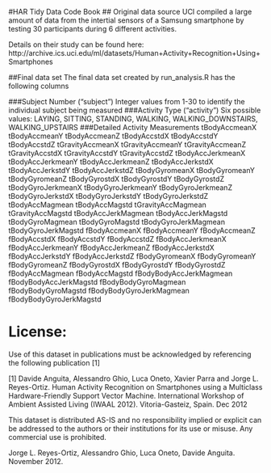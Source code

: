 #HAR Tidy Data Code Book
## Original data source
UCI compiled a large amount of data from the intertial sensors of a Samsung smartphone by testing 30 participants during 6 different activities.

Details on their study can be found here:
http://archive.ics.uci.edu/ml/datasets/Human+Activity+Recognition+Using+Smartphones

##Final data set
The final data set created by run_analysis.R has the following columns

###Subject Number ("subject")
Integer values from 1-30 to identify the individual subject being measured
###Activity Type ("activity")
Six possible values: LAYING, SITTING, STANDING, WALKING, WALKING_DOWNSTAIRS, WALKING_UPSTAIRS
###Detailed Activity Measurements
tBodyAccmeanX
tBodyAccmeanY
tBodyAccmeanZ
tBodyAccstdX
tBodyAccstdY
tBodyAccstdZ
tGravityAccmeanX
tGravityAccmeanY
tGravityAccmeanZ
tGravityAccstdX
tGravityAccstdY
tGravityAccstdZ
tBodyAccJerkmeanX
tBodyAccJerkmeanY
tBodyAccJerkmeanZ
tBodyAccJerkstdX
tBodyAccJerkstdY
tBodyAccJerkstdZ
tBodyGyromeanX
tBodyGyromeanY
tBodyGyromeanZ
tBodyGyrostdX
tBodyGyrostdY
tBodyGyrostdZ
tBodyGyroJerkmeanX
tBodyGyroJerkmeanY
tBodyGyroJerkmeanZ
tBodyGyroJerkstdX
tBodyGyroJerkstdY
tBodyGyroJerkstdZ
tBodyAccMagmean
tBodyAccMagstd
tGravityAccMagmean
tGravityAccMagstd
tBodyAccJerkMagmean
tBodyAccJerkMagstd
tBodyGyroMagmean
tBodyGyroMagstd
tBodyGyroJerkMagmean
tBodyGyroJerkMagstd
fBodyAccmeanX
fBodyAccmeanY
fBodyAccmeanZ
fBodyAccstdX
fBodyAccstdY
fBodyAccstdZ
fBodyAccJerkmeanX
fBodyAccJerkmeanY
fBodyAccJerkmeanZ
fBodyAccJerkstdX
fBodyAccJerkstdY
fBodyAccJerkstdZ
fBodyGyromeanX
fBodyGyromeanY
fBodyGyromeanZ
fBodyGyrostdX
fBodyGyrostdY
fBodyGyrostdZ
fBodyAccMagmean
fBodyAccMagstd
fBodyBodyAccJerkMagmean
fBodyBodyAccJerkMagstd
fBodyBodyGyroMagmean
fBodyBodyGyroMagstd
fBodyBodyGyroJerkMagmean
fBodyBodyGyroJerkMagstd


License:
========
Use of this dataset in publications must be acknowledged by referencing the following publication [1] 

[1] Davide Anguita, Alessandro Ghio, Luca Oneto, Xavier Parra and Jorge L. Reyes-Ortiz. Human Activity Recognition on Smartphones using a Multiclass Hardware-Friendly Support Vector Machine. International Workshop of Ambient Assisted Living (IWAAL 2012). Vitoria-Gasteiz, Spain. Dec 2012

This dataset is distributed AS-IS and no responsibility implied or explicit can be addressed to the authors or their institutions for its use or misuse. Any commercial use is prohibited.

Jorge L. Reyes-Ortiz, Alessandro Ghio, Luca Oneto, Davide Anguita. November 2012.

